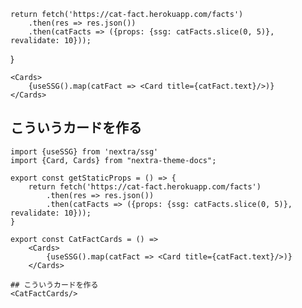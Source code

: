 
    return fetch('https://cat-fact.herokuapp.com/facts')
        .then(res => res.json())
        .then(catFacts => ({props: {ssg: catFacts.slice(0, 5)}, revalidate: 10}));
}

    <Cards>
        {useSSG().map(catFact => <Card title={catFact.text}/>)}
    </Cards>

## こういうカードを作る
<CatFactCards/>

```mdx
import {useSSG} from 'nextra/ssg'
import {Card, Cards} from "nextra-theme-docs";

export const getStaticProps = () => {
    return fetch('https://cat-fact.herokuapp.com/facts')
        .then(res => res.json())
        .then(catFacts => ({props: {ssg: catFacts.slice(0, 5)}, revalidate: 10}));
}

export const CatFactCards = () =>
    <Cards>
        {useSSG().map(catFact => <Card title={catFact.text}/>)}
    </Cards>

## こういうカードを作る
<CatFactCards/>
```
